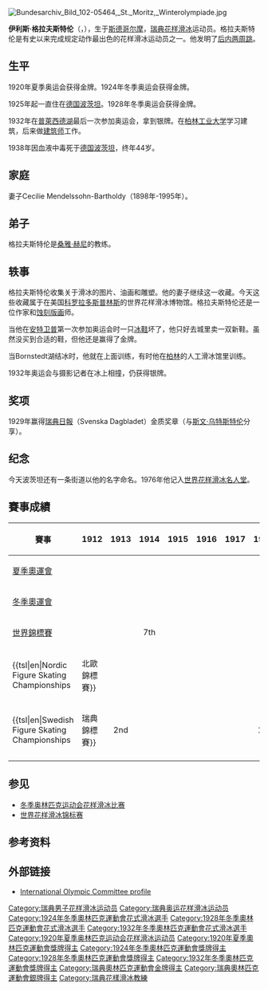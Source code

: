 [[File:Bundesarchiv_Bild_102-05464,_St._Moritz,_Winterolympiade.jpg|thumb]]
{{MedalTop}} 
{{MedalSport | 男子[[花样滑冰|花样滑冰]]}}
{{MedalGold  | [[1920年夏季奥林匹克运动会|1920年安特卫普]] | [[1920年夏季奥林匹克运动会花样滑冰比赛|单人]]}}
{{MedalGold  | [[1924年冬季奥林匹克运动会|1924年夏慕尼]] | [[1924年冬季奥林匹克运动会花样滑冰比赛|单人]]}}
{{MedalGold  | [[1928年冬季奥林匹克运动会|1928年圣莫里茨]] | [[1928年冬季奥林匹克运动会花样滑冰比赛|单人]]}}
{{MedalSilver| [[1932年冬季奥林匹克运动会|1932年普萊西德湖]] | [[1932年冬季奥林匹克运动会花样滑冰比赛|单人]]}}
{{MedalBottom}}

'''伊利斯·格拉夫斯特伦'''（{{lang-sv|Gillis Grafström}}，{{bd|1893年|6月7日|1938年|4月14日|catIdx=G}}），生于[[斯德哥尔摩|斯德哥尔摩]]，[[瑞典|瑞典]][[花样滑冰|花样滑冰]]运动员。格拉夫斯特伦是有史以来完成规定动作最出色的花样滑冰运动员之一。他发明了[[后内跳|后内两周跳]]。

== 生平 ==
1920年夏季奥运会获得金牌。1924年冬季奥运会获得金牌。

1925年起一直住在[[德国|德国]][[波茨坦|波茨坦]]。1928年冬季奥运会获得金牌。

1932年在[[普萊西德湖|普萊西德湖]]最后一次参加奥运会，拿到银牌。在[[柏林工业大学|柏林工业大学]]学习建筑，后来做[[建筑师|建筑师]]工作。

1938年因血液中毒死于[[德国|德国]][[波茨坦|波茨坦]]，终年44岁。

== 家庭 ==
妻子Cecilie Mendelssohn-Bartholdy（1898年-1995年）。

== 弟子 ==
格拉夫斯特伦是[[桑雅·赫尼|桑雅·赫尼]]的教练。

== 轶事 ==
格拉夫斯特伦收集关于滑冰的图片、油画和雕塑。他的妻子继续这一收藏。今天这些收藏属于在美国[[科罗拉多斯普林斯|科罗拉多斯普林斯]]的世界花样滑冰博物馆。格拉夫斯特伦还是一位作家和[[蚀刻版画|蚀刻版画]]师。

当他在[[安特卫普|安特卫普]]第一次参加奥运会时一只[[冰鞋|冰鞋]]坏了，他只好去城里卖一双新鞋。虽然没买到合适的鞋，但他还是赢得了金牌。

当Bornstedt湖结冰时，他就在上面训练，有时他在[[柏林|柏林]]的人工滑冰馆里训练。

1932年奥运会与摄影记者在冰上相撞，仍获得银牌。

== 奖项 ==
1929年赢得[[瑞典日報|瑞典日報]]（Svenska Dagbladet）金质奖章（与[[斯文·乌特斯特伦|斯文·乌特斯特伦]]分享）。

== 纪念 ==
今天波茨坦还有一条街道以他的名字命名。1976年他记入[[世界花样滑冰名人堂|世界花样滑冰名人堂]]。

==賽事成績==
{| class="wikitable" 
|-
! 賽事
! 1912
! 1913
! 1914
! 1915
! 1916
! 1917
! 1918
! 1919
! 1920
! 1921
! 1922
! 1923
! 1924
! 1925
! 1926
! 1927
! 1928
! 1929
! 1930
! 1931
! 1932
|-
| [[夏季奥林匹克运动会|夏季奧運會]] || || || || || || || || || align="center" bgcolor="gold" | 1st || || || || || || || || || || || || 
|-
| [[冬季奥林匹克运动会|冬季奧運會]] || || || || || || || || || || || || || align="center" bgcolor="gold" | 1st || || || || align="center" bgcolor="gold" | 1st || || || || align="center" bgcolor="silver" | 2nd 
|-
| [[世界花样滑冰锦标赛|世界錦標賽]] || || || align="center" | 7th || || || || || || || || align="center" bgcolor="gold" | 1st || || align="center" bgcolor="gold" | 1st || || || || || align="center" bgcolor="gold" | 1st || || || 
|-
| {{tsl|en|Nordic Figure Skating Championships||北歐錦標賽}} || || || || || || || || || align="center" bgcolor="gold" | 1st || || || || || || || || || || || || 
|-
| {{tsl|en|Swedish Figure Skating Championships||瑞典錦標賽}} || align="center" bgcolor="silver" | 2nd || || || || || align="center" bgcolor="gold" | 1st || align="center" bgcolor="gold" | 1st || align="center" bgcolor="gold" | 1st || || || || || || || || || || || || || 
|-
|}

== 参见 ==
* [[冬季奥林匹克运动会花样滑冰比赛|冬季奥林匹克运动会花样滑冰比赛]]
* [[世界花样滑冰锦标赛|世界花样滑冰锦标赛]]

== 参考资料 ==
{{reflist}}

== 外部链接 ==
{{commonscat|Gillis Grafström}}
* [http://www.olympic.org/uk/athletes/profiles/bio_uk.asp?PAR_I_ID=71728 International Olympic Committee profile]{{Wayback|url=http://www.olympic.org/uk/athletes/profiles/bio_uk.asp?PAR_I_ID=71728 |date=20080912225321 }}

{{NavigationOlympicChampionsFigureSkatingMen}}
{{NavigationWorldChampionsFigureSkatingMen}}

{{Authority control}}
{{DEFAULTSORT:Grafstrom, Gillis}}
[[Category:瑞典男子花样滑冰运动员|Category:瑞典男子花样滑冰运动员]]
[[Category:瑞典奥运花样滑冰运动员|Category:瑞典奥运花样滑冰运动员]]
[[Category:1924年冬季奧林匹克運動會花式滑冰選手|Category:1924年冬季奧林匹克運動會花式滑冰選手]]
[[Category:1928年冬季奧林匹克運動會花式滑冰選手|Category:1928年冬季奧林匹克運動會花式滑冰選手]]
[[Category:1932年冬季奧林匹克運動會花式滑冰選手|Category:1932年冬季奧林匹克運動會花式滑冰選手]]
[[Category:1920年夏季奥林匹克运动会花样滑冰运动员|Category:1920年夏季奥林匹克运动会花样滑冰运动员]]
[[Category:1920年夏季奧林匹克運動會獎牌得主|Category:1920年夏季奧林匹克運動會獎牌得主]]
[[Category:1924年冬季奧林匹克運動會獎牌得主|Category:1924年冬季奧林匹克運動會獎牌得主]]
[[Category:1928年冬季奧林匹克運動會獎牌得主|Category:1928年冬季奧林匹克運動會獎牌得主]]
[[Category:1932年冬季奧林匹克運動會獎牌得主|Category:1932年冬季奧林匹克運動會獎牌得主]]
[[Category:瑞典奧林匹克運動會金牌得主|Category:瑞典奧林匹克運動會金牌得主]]
[[Category:瑞典奧林匹克運動會銀牌得主|Category:瑞典奧林匹克運動會銀牌得主]]
[[Category:瑞典花樣滑冰教練|Category:瑞典花樣滑冰教練]]